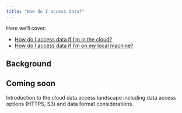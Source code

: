 ```yaml
---
title: "How do I access data?"
---
```


Here we'll cover: 

- [How do I access data If I'm in the cloud?](if-im-in-the-cloud.qmd)
- [How do I access data if I'm on my local machine?](if-im-local.qmd)

## Background

::: {.callout-caution}
## Coming soon
Introduction to the cloud data access landscape including data access options (HTTPS, S3) and data format considerations.
:::